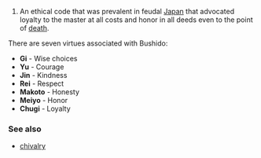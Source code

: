 #An ethical code that was prevalent in feudal [[Japan]] that advocated loyalty to the master at all costs and honor in all deeds even to the point of [[death]].

There are seven virtues associated with Bushido:
*'''Gi''' - Wise choices
*'''Yu''' - Courage
*'''Jin''' - Kindness
*'''Rei''' - Respect
*'''Makoto''' - Honesty
*'''Meiyo''' - Honor
*'''Chugi''' - Loyalty

===See also===
*[[chivalry]]